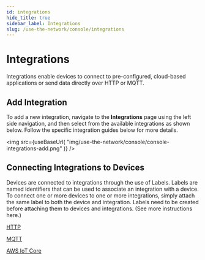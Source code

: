 ```yaml
---
id: integrations
hide_title: true
sidebar_label: Integrations
slug: /use-the-network/console/integrations
---
```



# Integrations

Integrations enable devices to connect to pre-configured, cloud-based applications or send data directly over HTTP or MQTT.

## Add Integration

To add a new integration, navigate to the **Integrations** page using the left side navigation, and then select from the available integrations as shown below. Follow the specific integration guides below for more details.

<img
  src={useBaseUrl(
    "img/use-the-network/console/console-integrations-add.png"
  )}
/>

## Connecting Integrations to Devices

Devices are connected to integrations through the use of Labels. Labels are named identifiers that can be used to associate an integration with a device. To connect one or more devices to one or more integrations, simply attach the same label to both the device and integration. Labels need to be created before attaching them to devices and integrations. \(See more instructions here.\)

[HTTP](/docs/use-the-network/console/integrations/http)

[MQTT](/docs/use-the-network/console/integrations/mqtt)

[AWS IoT Core](/docs/use-the-network/console/integrations/aws-iot-core)

